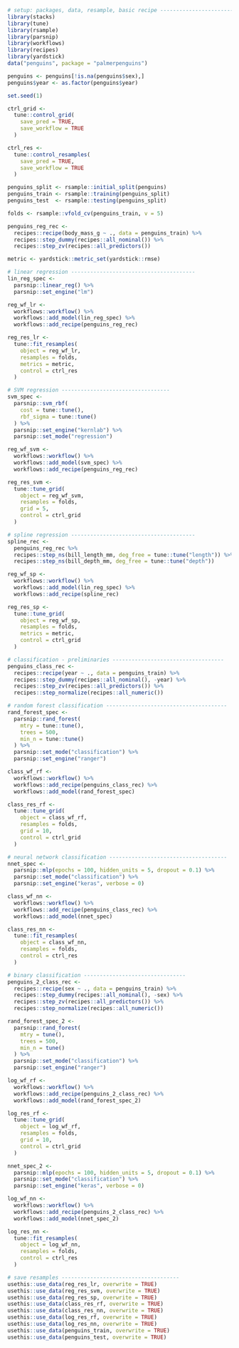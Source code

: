 ```r
# setup: packages, data, resample, basic recipe ------------------------
library(stacks)
library(tune)
library(rsample)
library(parsnip)
library(workflows)
library(recipes)
library(yardstick)
data("penguins", package = "palmerpenguins")

penguins <- penguins[!is.na(penguins$sex),]
penguins$year <- as.factor(penguins$year)

set.seed(1)

ctrl_grid <- 
  tune::control_grid(
    save_pred = TRUE,
    save_workflow = TRUE
  )

ctrl_res <- 
  tune::control_resamples(
    save_pred = TRUE,
    save_workflow = TRUE
  )

penguins_split <- rsample::initial_split(penguins)
penguins_train <- rsample::training(penguins_split)
penguins_test  <- rsample::testing(penguins_split)

folds <- rsample::vfold_cv(penguins_train, v = 5)

penguins_reg_rec <- 
  recipes::recipe(body_mass_g ~ ., data = penguins_train) %>%
  recipes::step_dummy(recipes::all_nominal()) %>%
  recipes::step_zv(recipes::all_predictors())

metric <- yardstick::metric_set(yardstick::rmse)

# linear regression ---------------------------------------
lin_reg_spec <-
  parsnip::linear_reg() %>%
  parsnip::set_engine("lm")

reg_wf_lr <- 
  workflows::workflow() %>%
  workflows::add_model(lin_reg_spec) %>%
  workflows::add_recipe(penguins_reg_rec)

reg_res_lr <- 
  tune::fit_resamples(
    object = reg_wf_lr,
    resamples = folds,
    metrics = metric,
    control = ctrl_res
  )

# SVM regression ----------------------------------
svm_spec <- 
  parsnip::svm_rbf(
    cost = tune::tune(), 
    rbf_sigma = tune::tune()
  ) %>%
  parsnip::set_engine("kernlab") %>%
  parsnip::set_mode("regression")

reg_wf_svm <- 
  workflows::workflow() %>%
  workflows::add_model(svm_spec) %>%
  workflows::add_recipe(penguins_reg_rec)

reg_res_svm <- 
  tune::tune_grid(
    object = reg_wf_svm,
    resamples = folds, 
    grid = 5,
    control = ctrl_grid
  )

# spline regression ---------------------------------------
spline_rec <- 
  penguins_reg_rec %>%
  recipes::step_ns(bill_length_mm, deg_free = tune::tune("length")) %>%
  recipes::step_ns(bill_depth_mm, deg_free = tune::tune("depth"))

reg_wf_sp <- 
  workflows::workflow() %>%
  workflows::add_model(lin_reg_spec) %>%
  workflows::add_recipe(spline_rec)

reg_res_sp <- 
  tune::tune_grid(
    object = reg_wf_sp,
    resamples = folds,
    metrics = metric,
    control = ctrl_grid
  )

# classification - preliminaries -----------------------------------
penguins_class_rec <- 
  recipes::recipe(year ~ ., data = penguins_train) %>%
  recipes::step_dummy(recipes::all_nominal(), -year) %>%
  recipes::step_zv(recipes::all_predictors()) %>%
  recipes::step_normalize(recipes::all_numeric())

# random forest classification --------------------------------------
rand_forest_spec <- 
  parsnip::rand_forest(
    mtry = tune::tune(),
    trees = 500,
    min_n = tune::tune()
  ) %>%
  parsnip::set_mode("classification") %>%
  parsnip::set_engine("ranger")

class_wf_rf <-
  workflows::workflow() %>%
  workflows::add_recipe(penguins_class_rec) %>%
  workflows::add_model(rand_forest_spec)

class_res_rf <- 
  tune::tune_grid(
    object = class_wf_rf, 
    resamples = folds, 
    grid = 10,
    control = ctrl_grid
  )

# neural network classification -------------------------------------
nnet_spec <-
  parsnip::mlp(epochs = 100, hidden_units = 5, dropout = 0.1) %>%
  parsnip::set_mode("classification") %>%
  parsnip::set_engine("keras", verbose = 0)

class_wf_nn <- 
  workflows::workflow() %>%
  workflows::add_recipe(penguins_class_rec) %>%
  workflows::add_model(nnet_spec)

class_res_nn <-
  tune::fit_resamples(
    object = class_wf_nn, 
    resamples = folds, 
    control = ctrl_res
  )

# binary classification --------------------------------
penguins_2_class_rec <- 
  recipes::recipe(sex ~ ., data = penguins_train) %>%
  recipes::step_dummy(recipes::all_nominal(), -sex) %>%
  recipes::step_zv(recipes::all_predictors()) %>%
  recipes::step_normalize(recipes::all_numeric())

rand_forest_spec_2 <- 
  parsnip::rand_forest(
    mtry = tune(),
    trees = 500,
    min_n = tune()
  ) %>%
  parsnip::set_mode("classification") %>%
  parsnip::set_engine("ranger")

log_wf_rf <-
  workflows::workflow() %>%
  workflows::add_recipe(penguins_2_class_rec) %>%
  workflows::add_model(rand_forest_spec_2)

log_res_rf <- 
  tune::tune_grid(
    object = log_wf_rf, 
    resamples = folds, 
    grid = 10,
    control = ctrl_grid
  )

nnet_spec_2 <-
  parsnip::mlp(epochs = 100, hidden_units = 5, dropout = 0.1) %>%
  parsnip::set_mode("classification") %>%
  parsnip::set_engine("keras", verbose = 0)

log_wf_nn <- 
  workflows::workflow() %>%
  workflows::add_recipe(penguins_2_class_rec) %>%
  workflows::add_model(nnet_spec_2)

log_res_nn <-
  tune::fit_resamples(
    object = log_wf_nn, 
    resamples = folds, 
    control = ctrl_res
  )
```

```r
# save resamples -------------------------------------
usethis::use_data(reg_res_lr, overwrite = TRUE)
usethis::use_data(reg_res_svm, overwrite = TRUE)
usethis::use_data(reg_res_sp, overwrite = TRUE)
usethis::use_data(class_res_rf, overwrite = TRUE)
usethis::use_data(class_res_nn, overwrite = TRUE)
usethis::use_data(log_res_rf, overwrite = TRUE)
usethis::use_data(log_res_nn, overwrite = TRUE)
usethis::use_data(penguins_train, overwrite = TRUE)
usethis::use_data(penguins_test, overwrite = TRUE)
```
